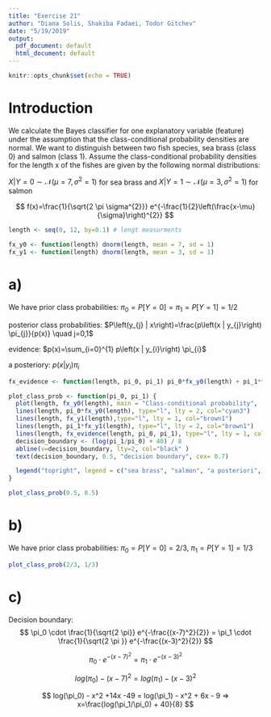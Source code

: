 ```yaml
---
title: "Exercise 21"
author: "Diana Solis, Shakiba Fadaei, Todor Gitchev"
date: "5/19/2019"
output:
  pdf_document: default
  html_document: default
---
```


```r
knitr::opts_chunk$set(echo = TRUE)
```

# Introduction

We calculate the Bayes classifier for one explanatory variable (feature) under the assumption that the class-conditional probability densities are normal. We want to distinguish between two fish species, sea brass (class 0) and salmon (class 1). Assume the class-conditional probability densities for the length x of the fishes are given by the following normal distributions:

$X | Y=0 \sim \mathcal{N}\left(\mu=7, \sigma^{2}=1\right)$ for sea brass
and
$X | Y=1 \sim \mathcal{N}\left(\mu=3, \sigma^{2}=1\right)$ for salmon

$$
f(x)=\frac{1}{\sqrt{2 \pi \sigma^{2}}} e^{-\frac{1}{2}\left(\frac{x-\mu}{\sigma}\right)^{2}}
$$

```r
length <- seq(0, 12, by=0.1) # lengt measurments

fx_y0 <- function(length) dnorm(length, mean = 7, sd = 1)
fx_y1 <- function(length) dnorm(length, mean = 3, sd = 1)
```

# a)
We have prior class probabilities:
 $\pi_0 = P[Y=0] = \pi_1 = P[Y=1] = 1/2$

posterior class probabilities: $P\left(y_{j} | x\right)=\frac{p\left(x | y_{j}\right) \pi_{j}}{p(x)} \quad j=0,1$

evidence: $p(x)=\sum_{i=0}^{1} p\left(x | y_{i}\right) \pi_{i}$

a posteriory: $p\left(x | y_{i}\right) \pi_{i}$


```r
fx_evidence <- function(length, pi_0, pi_1) pi_0*fx_y0(length) + pi_1*fx_y1(length)

plot_class_prob <- function(pi_0, pi_1) {
  plot(length, fx_y0(length), main = "Class-conditional probability",  ylab="prob. density", ylim=c(0,0.5), type="l", lty = 1, col="cyan3")
  lines(length, pi_0*fx_y0(length), type="l", lty = 2, col="cyan3")
  lines(length, fx_y1(length),type="l", lty = 1, col="brown1")
  lines(length, pi_1*fx_y1(length), type="l", lty = 2, col="brown1")
  lines(length, fx_evidence(length, pi_0, pi_1), type="l", lty = 1, col="darkblue")
  decision_boundary <- (log(pi_1/pi_0) + 40) / 8
  abline(v=decision_boundary, lty=2, col="black" )
  text(decision_boundary, 0.5, "decision boundary", cex= 0.7)

  legend("topright", legend = c("sea brass", "salmon", "a posteriori", "evidence"), col=c("cyan3", "brown1", "gray", "darkblue"), lty = c(1, 1, 2, 1), cex = 0.7)
} 

plot_class_prob(0.5, 0.5)
```

# b)
We have prior class probabilities:
 $\pi_0 =P [Y = 0] = 2/3$, $\pi_1 =P [Y = 1] = 1/3$
 

```r
plot_class_prob(2/3, 1/3)
```

# c)
 Decision boundary:
$$
\pi_0 \cdot \frac{1}{\sqrt{2 \pi}} e^{-\frac{(x-7)^2}{2}} = \pi_1 \cdot \frac{1}{\sqrt{2 \pi }} e^{-\frac{(x-3)^2}{2}}
$$

$$
\pi_0 \cdot e^{-(x-7)^2}= \pi_1 \cdot e^{-(x-3)^2}
$$

$$
 log(\pi_0) - {\left(x-7\right)^{2}} = log(\pi_1) - {(x-3)^2}
$$

$$
 log(\pi_0)  - x^2 +14x -49 = log(\pi_1) - x^2 + 6x - 9 => x=\frac{log(\pi_1/\pi_0) + 40}{8}
$$

